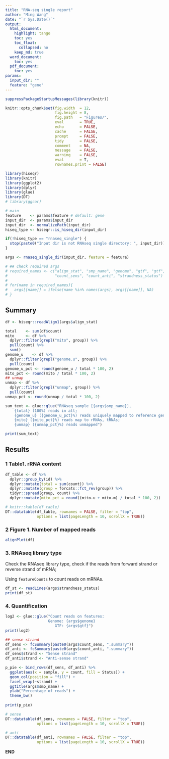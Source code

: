 ```yaml
---
title: "RNA-seq single report"
author: "Ming Wang"
date: "`r Sys.Date()`"
output:
  html_document:
    highlight: tango
    toc: yes
    toc_float:
      collapsed: no
    keep_md: true
  word_document:
    toc: yes
  pdf_document:
    toc: yes
params:
  input_dir: ""
  feature: "gene"
---
```


```r
suppressPackageStartupMessages(library(knitr))

knitr::opts_chunk$set(fig.width  = 12, 
                      fig.height = 8, 
                      fig.path   = "Figures/",
                      eval       = TRUE,
                      echo       = FALSE,
                      cache      = FALSE,
                      prompt     = FALSE,
                      tidy       = FALSE,
                      comment    = NA,
                      message    = FALSE,
                      warning    = FALSE,
                      eval       = T,
                      rownames.print = FALSE)
```


```r
library(hiseqr)
library(knitr)
library(ggplot2)
library(dplyr)
library(glue)
library(DT)
# library(ggcor)
```


```r
# main 
feature    <- params$feature # default: gene
input_dir  <- params$input_dir
input_dir  <- normalizePath(input_dir)
hiseq_type <- hiseqr::is_hiseq_dir(input_dir)

if(!hiseq_type == "rnaseq_single") {
  stop(paste0("Input dir is not RNAseq single directory: ", input_dir))
}
```


```r
args <- rnaseq_single_dir(input_dir, feature = feature)

# ## check required args
# required_names <- c("align_stat", "smp_name", "genome", "gtf", "gtf", 
#                     "count_sens", "count_anti", "strandness_status")
# 
# for(name in required_names){
#   args[[name]] = ifelse(name %in% names(args), args[[name]], NA)
# }
```

## Summary

```r
df <- hiseqr::readAlign1(args$align_stat)

total    <- sum(df$count)
mito     <- df %>% 
  dplyr::filter(grepl("mito", group)) %>%
  pull(count) %>%
  sum()
genome_u    <- df %>%
  dplyr::filter(grepl("genome.u", group)) %>%
  pull(count)
genome_u_pct <- round(genome_u / total * 100, 2)
mito_pct <- round(mito / total * 100, 2)
## unmap
unmap <- df %>%
  dplyr::filter(grepl("unmap", group)) %>%
  pull(count)
unmap_pct <- round(unmap / total * 100, 2)

sum_text <- glue::glue("RNAseq sample [{args$smp_name}], 
    {total} (100%) reads in all; 
    {genome_u} ({genome_u_pct}%) reads uniquely mapped to reference genome ;
    {mito} ({mito_pct}%) reads map to rRNAs, tRNAs;
    {unmap} ({unmap_pct}%) reads unmapped")

print(sum_text)
```

## Results

### 1 Table1. rRNA content

```r
df_table <- df %>% 
  dplyr::group_by(id) %>%
  dplyr::mutate(total = sum(count)) %>%
  dplyr::mutate(group = forcats::fct_rev(group)) %>%
  tidyr::spread(group, count) %>%
  dplyr::mutate(mito_pct = round((mito.u + mito.m) / total * 100, 2))

# knitr::kable(df_table)
DT::datatable(df_table, rownames = FALSE, filter = "top", 
              options = list(pageLength = 10, scrollX = TRUE))
```

### 2 Figure 1. Number of mapped reads

```r
alignPlot(df)
```


### 3. RNAseq library type

Check the RNAseq library type, check if the reads from forward strand or reverse strand of mRNA;

Using `featureCounts` to count reads on mRNAs.

```r
df_st <- readLines(args$strandness_status)
print(df_st)
```


### 4. Quantification

```r
log2 <- glue::glue("Count reads on features:
                   Genome: {args$genome}
                      GTF: {args$gtf}")
print(log2)
```


```r

## sense strand
df_sens <- fcSummary(paste0(args$count_sens, ".summary"))
df_anti <- fcSummary(paste0(args$count_anti, ".summary"))
df_sens$strand <- "Sense strand"
df_anti$strand <- "Anti-sense strand"

p_pie <- bind_rows(df_sens, df_anti) %>%
  ggplot(aes(x = sample, y = count, fill = Status)) + 
  geom_col(position = "fill") +
  facet_wrap(~strand) +
  ggtitle(args$smp_name) +
  ylab("Percentage of reads") +
  theme_bw()
  
print(p_pie)

```




```r
# sense
DT::datatable(df_sens, rownames = FALSE, filter = "top", 
              options = list(pageLength = 10, scrollX = TRUE))

# anti
DT::datatable(df_anti, rownames = FALSE, filter = "top", 
              options = list(pageLength = 10, scrollX = TRUE))
```



**END**


